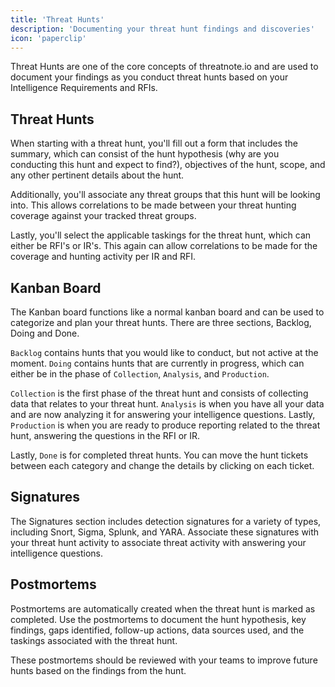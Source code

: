 ```yaml
---
title: 'Threat Hunts'
description: 'Documenting your threat hunt findings and discoveries'
icon: 'paperclip'
---
```


Threat Hunts are one of the core concepts of threatnote.io and are used to document your findings as you conduct threat hunts based on your Intelligence Requirements and RFIs. 

## Threat Hunts

When starting with a threat hunt, you'll fill out a form that includes the summary, which can consist of the hunt hypothesis (why are you conducting this hunt and expect to find?), objectives of the hunt, scope, and any other pertinent details about the hunt. 

Additionally, you'll associate any threat groups that this hunt will be looking into. This allows correlations to be made between your threat hunting coverage against your tracked threat groups.

Lastly, you'll select the applicable taskings for the threat hunt, which can either be RFI's or IR's. This again can allow correlations to be made for the coverage and hunting activity per IR and RFI.

## Kanban Board

The Kanban board functions like a normal kanban board and can be used to categorize and plan your threat hunts. There are three sections, Backlog, Doing and Done.

`Backlog` contains hunts that you would like to conduct, but not active at the moment. `Doing` contains hunts that are currently in progress, which can either be in the phase of `Collection`, `Analysis`, and `Production`. 

`Collection` is the first phase of the threat hunt and consists of collecting data that relates to your threat hunt. `Analysis` is when you have all your data and are now analyzing it for answering your intelligence questions. Lastly, `Production` is when you are ready to produce reporting related to the threat hunt, answering the questions in the RFI or IR.

Lastly, `Done` is for completed threat hunts. You can move the hunt tickets between each category and change the details by clicking on each ticket.

## Signatures

The Signatures section includes detection signatures for a variety of types, including Snort, Sigma, Splunk, and YARA. Associate these signatures with your threat hunt activity to associate threat activity with answering your intelligence questions. 

## Postmortems

Postmortems are automatically created when the threat hunt is marked as completed. Use the postmortems to document the hunt hypothesis, key findings, gaps identified, follow-up actions, data sources used, and the taskings associated with the threat hunt. 

These postmortems should be reviewed with your teams to improve future hunts based on the findings from the hunt. 